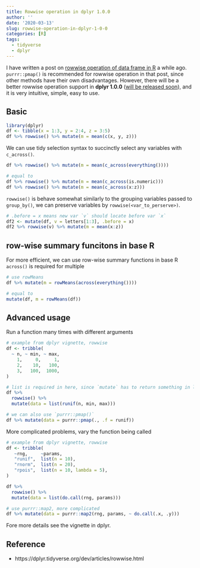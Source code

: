 ```yaml
---
title: Rowwise operation in dplyr 1.0.0
author: ''
date: '2020-03-13'
slug: rowwise-operation-in-dplyr-1-0-0
categories: [R]
tags:
  - tidyverse
  - dplyr
---
```


I have written a post on [rowwise operation of data frame in 
R](https://www.choyang.me/post/rowwise-manipulation-of-data-frame-in-r/) a 
while ago. `purrr::pmap()` is recommended for rowwise operation in that post, since 
other methods have their own disadvantages. However, there will be a better rowwise operation support in **dplyr 1.0.0** ([will be released soon](https://www.tidyverse.org/blog/2020/03/dplyr-1-0-0-is-coming-soon/)), 
and it is very intuitive, simple, easy to use. 

## Basic

```r
library(dplyr)
df <- tibble(x = 1:3, y = 2:4, z = 3:5)
df %>% rowwise() %>% mutate(m = mean(c(x, y, z)))
```

We can use tidy selection syntax to succinctly select any variables with
`c_across()`.

```r
df %>% rowwise() %>% mutate(m = mean(c_across(everything())))

# equal to
df %>% rowwise() %>% mutate(m = mean(c_across(is.numeric)))
df %>% rowwise() %>% mutate(m = mean(c_across(x:z)))
```

`rowwise()` is behave somewhat similarly to the grouping variables passed to `group_by()`, we can preserve variables by `rowwise(<var_to_perserve>)`.

```r
# .before = x means new var `v` should locate before var `x`
df2 <- mutate(df, v = letters[1:3], .before = x) 
df2 %>% rowwise(v) %>% mutate(m = mean(x:z))
```

## row-wise summary funcitons in base R

For more efficient, we can use row-wise summary functions in base R 
`across()` is required for multiple 

```r
# use rowMeans 
df %>% mutate(m = rowMeans(across(everything())))

# equal to
mutate(df, m = rowMeans(df))
```

## Advanced usage

Run a function many times with different arguments

```r
# example from dplyr vignette, rowwise
df <- tribble(
  ~ n, ~ min, ~ max,
    1,     0,     1,
    2,    10,   100,
    3,   100,  1000,
)

# list is required in here, since `mutate` has to return something in length 1
df %>% 
  rowwise() %>% 
  mutate(data = list(runif(n, min, max)))

# we can also use `purrr::pmap()`
df %>% mutate(data = purrr::pmap(., .f = runif))
```

More complicated problems, vary the function being called

```r
# example from dplyr vignette, rowwise
df <- tribble(
   ~rng,     ~params,
   "runif",  list(n = 10), 
   "rnorm",  list(n = 20),
   "rpois",  list(n = 10, lambda = 5),
)

df %>% 
  rowwise() %>% 
  mutate(data = list(do.call(rng, params)))

# use purrr::map2, more complicated
df %>% mutate(data = purrr::map2(rng, params, ~ do.call(.x, .y)))
```

Fore more details see the vignette in dplyr.

## Reference 

- https://dplyr.tidyverse.org/dev/articles/rowwise.html





